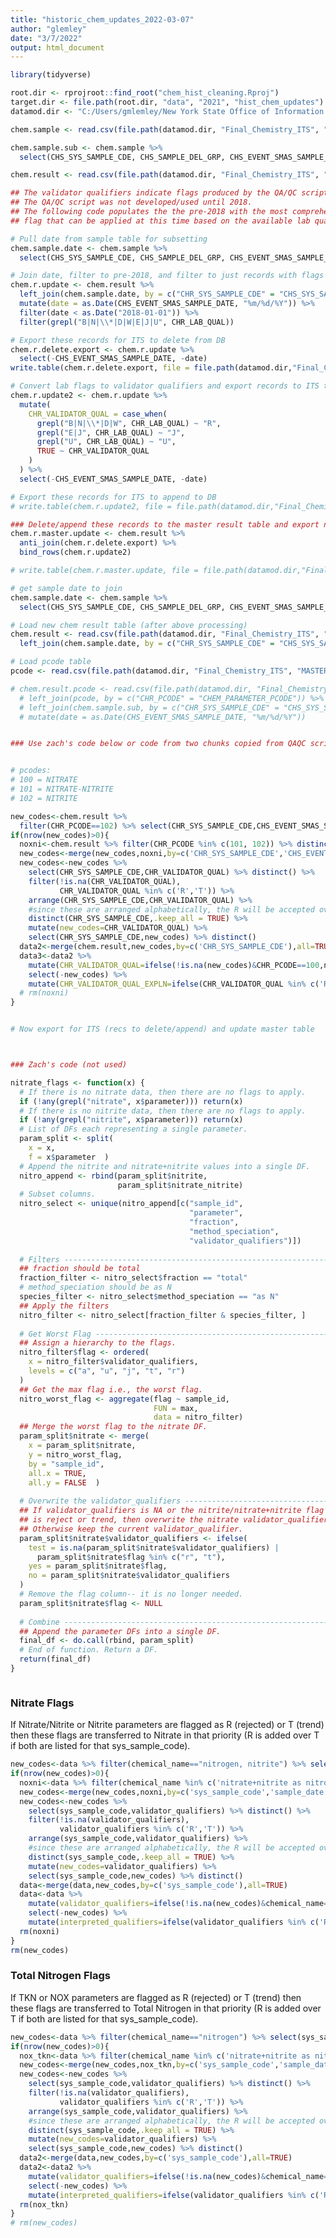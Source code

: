 ```yaml
---
title: "historic_chem_updates_2022-03-07"
author: "glemley"
date: "3/7/2022"
output: html_document
---
```


```r
library(tidyverse)

root.dir <- rprojroot::find_root("chem_hist_cleaning.Rproj")
target.dir <- file.path(root.dir, "data", "2021", "hist_chem_updates")
datamod.dir <- "C:/Users/gmlemley/New York State Office of Information Technology Services/SMAS - Streams Data Modernization/Cleaned Files/"

```

```r

chem.sample <- read.csv(file.path(datamod.dir, "Final_Chemistry_ITS", "MASTER_S_CHEM_HISTORY_SAMPLE_2021-12-27.csv"))

chem.sample.sub <- chem.sample %>%
  select(CHS_SYS_SAMPLE_CDE, CHS_SAMPLE_DEL_GRP, CHS_EVENT_SMAS_SAMPLE_DATE, CHS_DEC_SAMPLE_TYPE_CDE, CHS_LAB_SAMPLE_TYPE_CDE, CHS_SAMPLE_SOURCE)

chem.result <- read.csv(file.path(datamod.dir, "Final_Chemistry_ITS", "MASTER_S_CHEM_HISTORY_RESULT_2021-05-03.csv"))


```

```r

## The validator qualifiers indicate flags produced by the QA/QC script.
## The QA/QC script was not developed/used until 2018.
## The following code populates the the pre-2018 with the most comprehensive
## flag that can be applied at this time based on the available lab qualifiers.

# Pull date from sample table for subsetting
chem.sample.date <- chem.sample %>%
  select(CHS_SYS_SAMPLE_CDE, CHS_SAMPLE_DEL_GRP, CHS_EVENT_SMAS_SAMPLE_DATE)

# Join date, filter to pre-2018, and filter to just records with flags we will convert.
chem.r.update <- chem.result %>%
  left_join(chem.sample.date, by = c("CHR_SYS_SAMPLE_CDE" = "CHS_SYS_SAMPLE_CDE", "CHR_SAMPLE_DEL_GRP" = "CHS_SAMPLE_DEL_GRP")) %>%
  mutate(date = as.Date(CHS_EVENT_SMAS_SAMPLE_DATE, "%m/%d/%Y")) %>%
  filter(date < as.Date("2018-01-01")) %>%
  filter(grepl("B|N|\\*|D|W|E|J|U", CHR_LAB_QUAL))

# Export these records for ITS to delete from DB
chem.r.delete.export <- chem.r.update %>%
  select(-CHS_EVENT_SMAS_SAMPLE_DATE, -date)
write.table(chem.r.delete.export, file = file.path(datamod.dir,"Final_Chemistry_ITS", "2021_UPDATES", "DELETE_RECS-S_CHEM_HISTORY_RESULT.csv"),sep=",", row.names = FALSE, na = "")

# Convert lab flags to validator qualifiers and export records to ITS to append to DB
chem.r.update2 <- chem.r.update %>%
  mutate(
    CHR_VALIDATOR_QUAL = case_when(
      grepl("B|N|\\*|D|W", CHR_LAB_QUAL) ~ "R",
      grepl("E|J", CHR_LAB_QUAL) ~ "J",
      grepl("U", CHR_LAB_QUAL) ~ "U",
      TRUE ~ CHR_VALIDATOR_QUAL
    )
  ) %>%
  select(-CHS_EVENT_SMAS_SAMPLE_DATE, -date)

# Export these records for ITS to append to DB
# write.table(chem.r.update2, file = file.path(datamod.dir,"Final_Chemistry_ITS", "2021_UPDATES", "APPEND_RECS-S_CHEM_HISTORY_RESULT.csv"),sep=",", row.names = FALSE, na = "")

### Delete/append these records to the master result table and export new version
chem.r.master.update <- chem.result %>%
  anti_join(chem.r.delete.export) %>%
  bind_rows(chem.r.update2)

# write.table(chem.r.master.update, file = file.path(datamod.dir,"Final_Chemistry_ITS", "MASTER_S_CHEM_HISTORY_RESULT_2022-03-07.csv"),sep=",", row.names = FALSE, na = "")

```

```r

# get sample date to join
chem.sample.date <- chem.sample %>%
  select(CHS_SYS_SAMPLE_CDE, CHS_SAMPLE_DEL_GRP, CHS_EVENT_SMAS_SAMPLE_DATE)

# Load new chem result table (after above processing)
chem.result <- read.csv(file.path(datamod.dir, "Final_Chemistry_ITS", "MASTER_S_CHEM_HISTORY_RESULT_2022-03-07.csv")) %>%
  left_join(chem.sample.date, by = c("CHR_SYS_SAMPLE_CDE" = "CHS_SYS_SAMPLE_CDE", "CHR_SAMPLE_DEL_GRP" = "CHS_SAMPLE_DEL_GRP"))

# Load pcode table
pcode <- read.csv(file.path(datamod.dir, "Final_Chemistry_ITS", "MASTER_S_CHEM_PARAMETER_2022-03-03.csv"))

# chem.result.pcode <- read.csv(file.path(datamod.dir, "Final_Chemistry_ITS", "MASTER_S_CHEM_HISTORY_RESULT_2021-05-03.csv")) %>%
  # left_join(pcode, by = c("CHR_PCODE" = "CHEM_PARAMETER_PCODE")) %>%
  # left_join(chem.sample.sub, by = c("CHR_SYS_SAMPLE_CDE" = "CHS_SYS_SAMPLE_CDE", "CHR_SAMPLE_DEL_GRP" = "CHS_SAMPLE_DEL_GRP")) %>%
  # mutate(date = as.Date(CHS_EVENT_SMAS_SAMPLE_DATE, "%m/%d/%Y"))


### Use zach's code below or code from two chunks copied from QAQC script below.


# pcodes:
# 100 = NITRATE
# 101 = NITRATE-NITRITE
# 102 = NITRITE

new_codes<-chem.result %>% 
  filter(CHR_PCODE==102) %>% select(CHR_SYS_SAMPLE_CDE,CHS_EVENT_SMAS_SAMPLE_DATE) %>% distinct()
if(nrow(new_codes)>0){
  noxni<-chem.result %>% filter(CHR_PCODE %in% c(101, 102)) %>% distinct()
  new_codes<-merge(new_codes,noxni,by=c('CHR_SYS_SAMPLE_CDE','CHS_EVENT_SMAS_SAMPLE_DATE'),all.x = TRUE)
  new_codes<-new_codes %>% 
    select(CHR_SYS_SAMPLE_CDE,CHR_VALIDATOR_QUAL) %>% distinct() %>% 
    filter(!is.na(CHR_VALIDATOR_QUAL),
           CHR_VALIDATOR_QUAL %in% c('R','T')) %>% 
    arrange(CHR_SYS_SAMPLE_CDE,CHR_VALIDATOR_QUAL) %>% 
    #since these are arranged alphabetically, the R will be accepted over T
    distinct(CHR_SYS_SAMPLE_CDE,.keep_all = TRUE) %>% 
    mutate(new_codes=CHR_VALIDATOR_QUAL) %>% 
    select(CHR_SYS_SAMPLE_CDE,new_codes) %>% distinct()
  data2<-merge(chem.result,new_codes,by=c('CHR_SYS_SAMPLE_CDE'),all=TRUE)
  data3<-data2 %>% 
    mutate(CHR_VALIDATOR_QUAL=ifelse(!is.na(new_codes)&CHR_PCODE==100,new_codes,CHR_VALIDATOR_QUAL)) %>% 
    select(-new_codes) %>% 
    mutate(CHR_VALIDATOR_QUAL_EXPLN=ifelse(CHR_VALIDATOR_QUAL %in% c('R','T')&CHR_PCODE==100,"calculated parameter_see components",CHR_VALIDATOR_QUAL_EXPLN))
  # rm(noxni)
}


# Now export for ITS (recs to delete/append) and update master table



### Zach's code (not used)

nitrate_flags <- function(x) {
  # If there is no nitrate data, then there are no flags to apply.  
  if (!any(grepl("nitrate", x$parameter))) return(x)
  # If there is no nitrite data, then there are no flags to apply.  
  if (!any(grepl("nitrite", x$parameter))) return(x)
  # List of DFs each representing a single parameter.  
  param_split <- split(
    x = x,
    f = x$parameter  )
  # Append the nitrite and nitrate+nitrite values into a single DF.  
  nitro_append <- rbind(param_split$nitrite,
                        param_split$nitrate_nitrite)
  # Subset columns.  
  nitro_select <- unique(nitro_append[c("sample_id",
                                        "parameter",
                                        "fraction",
                                        "method_speciation",
                                        "validator_qualifiers")])
  
  # Filters -----------------------------------------------------------------  
  ## fraction should be total  
  fraction_filter <- nitro_select$fraction == "total"  
  # method_speciation should be as N  
  species_filter <- nitro_select$method_speciation == "as N"  
  ## Apply the filters  
  nitro_filter <- nitro_select[fraction_filter & species_filter, ]
  
  # Get Worst Flag ----------------------------------------------------------  
  ## Assign a hierarchy to the flags.  
  nitro_filter$flag <- ordered(
    x = nitro_filter$validator_qualifiers,
    levels = c("a", "u", "j", "t", "r")
  )
  ## Get the max flag i.e., the worst flag.  
  nitro_worst_flag <- aggregate(flag ~ sample_id,
                                FUN = max,
                                data = nitro_filter)
  ## Merge the worst flag to the nitrate DF.  
  param_split$nitrate <- merge(
    x = param_split$nitrate,
    y = nitro_worst_flag,
    by = "sample_id",
    all.x = TRUE,
    all.y = FALSE  )
  
  # Overwrite the validator_qualifiers --------------------------------------  
  ## If validator_qualifiers is NA or the nitrite/nitrate+nitrite flag  
  ## is reject or trend, then overwrite the nitrate validator_qualifier.  
  ## Otherwise keep the current validator_qualifier.  
  param_split$nitrate$validator_qualifiers <- ifelse(
    test = is.na(param_split$nitrate$validator_qualifiers) |      
      param_split$nitrate$flag %in% c("r", "t"),
    yes = param_split$nitrate$flag,
    no = param_split$nitrate$validator_qualifiers  
  )
  # Remove the flag column-- it is no longer needed.  
  param_split$nitrate$flag <- NULL  
  
  # Combine -----------------------------------------------------------------  
  ## Append the parameter DFs into a single DF.  
  final_df <- do.call(rbind, param_split)
  # End of function. Return a DF.  
  return(final_df)
}


```


```r



```



### Nitrate Flags

If Nitrate/Nitrite or Nitrite parameters are flagged as R (rejected) or T (trend) then these flags are transferred to Nitrate in that priority (R is added over T if both are listed for that sys_sample_code).

```r
new_codes<-data %>% filter(chemical_name=="nitrogen, nitrite") %>% select(sys_sample_code,sample_date) %>% distinct()
if(nrow(new_codes)>0){
  noxni<-data %>% filter(chemical_name %in% c('nitrate+nitrite as nitrogen','nitrogen, nitrite')) %>% distinct()
  new_codes<-merge(new_codes,noxni,by=c('sys_sample_code','sample_date'),all.x = TRUE)
  new_codes<-new_codes %>% 
    select(sys_sample_code,validator_qualifiers) %>% distinct() %>% 
    filter(!is.na(validator_qualifiers),
           validator_qualifiers %in% c('R','T')) %>% 
    arrange(sys_sample_code,validator_qualifiers) %>% 
    #since these are arranged alphabetically, the R will be accepted over T
    distinct(sys_sample_code,.keep_all = TRUE) %>% 
    mutate(new_codes=validator_qualifiers) %>% 
    select(sys_sample_code,new_codes) %>% distinct()
  data<-merge(data,new_codes,by=c('sys_sample_code'),all=TRUE)
  data<-data %>% 
    mutate(validator_qualifiers=ifelse(!is.na(new_codes)&chemical_name=="nitrogen, nitrate (as n)",new_codes,validator_qualifiers)) %>% 
    select(-new_codes) %>% 
    mutate(interpreted_qualifiers=ifelse(validator_qualifiers %in% c('R','T')&chemical_name=="nitrogen, nitrate (as n)","calculated parameter_see components",interpreted_qualifiers))
  rm(noxni)
}
rm(new_codes)
```

### Total Nitrogen Flags

If TKN or NOX parameters are flagged as R (rejected) or T (trend) then these flags are transferred to Total Nitrogen in that priority (R is added over T if both are listed for that sys_sample_code).

```r
new_codes<-data %>% filter(chemical_name=="nitrogen") %>% select(sys_sample_code,sample_date) %>% distinct()
if(nrow(new_codes)>0){
  nox_tkn<-data %>% filter(chemical_name %in% c('nitrate+nitrite as nitrogen','nitrogen, kjeldahl, total')) %>% distinct()
  new_codes<-merge(new_codes,nox_tkn,by=c('sys_sample_code','sample_date'),all.x = TRUE)
  new_codes<-new_codes %>% 
    select(sys_sample_code,validator_qualifiers) %>% distinct() %>% 
    filter(!is.na(validator_qualifiers),
           validator_qualifiers %in% c('R','T')) %>% 
    arrange(sys_sample_code,validator_qualifiers) %>% 
    #since these are arranged alphabetically, the R will be accepted over T
    distinct(sys_sample_code,.keep_all = TRUE) %>% 
    mutate(new_codes=validator_qualifiers) %>% 
    select(sys_sample_code,new_codes) %>% distinct()
  data2<-merge(data,new_codes,by=c('sys_sample_code'),all=TRUE)
  data2<-data2 %>% 
    mutate(validator_qualifiers=ifelse(!is.na(new_codes)&chemical_name=="nitrogen",new_codes,validator_qualifiers)) %>% 
    select(-new_codes) %>% 
    mutate(interpreted_qualifiers=ifelse(validator_qualifiers %in% c('R','T')&chemical_name=="nitrogen","calculated parameter_see components",interpreted_qualifiers))
  rm(nox_tkn)
}
# rm(new_codes)
```